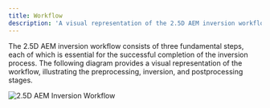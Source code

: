 ```yaml
---
title: Workflow
description: 'A visual representation of the 2.5D AEM inversion workflow'
---
```


The 2.5D AEM inversion workflow consists of three fundamental steps, each of which is essential for the successful completion of the inversion process. The following diagram provides a visual representation of the workflow, illustrating the preprocessing, inversion, and postprocessing stages.

<Frame caption="2.5D AEM Inversion Workflow" alt="2.5D AEM Inversion Workflow">
  <img src="/images/workflow.png" alt="2.5D AEM Inversion Workflow" />
</Frame>